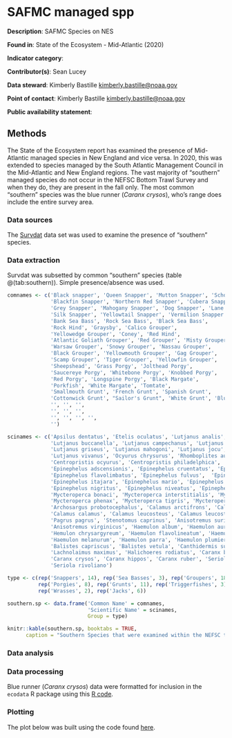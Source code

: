 # SAFMC managed spp

**Description**: SAFMC Species on NES

**Found in**: State of the Ecosystem - Mid-Atlantic (2020)

**Indicator category**: 

**Contributor(s)**: Sean Lucey
  
**Data steward**: Kimberly Bastille <kimberly.bastille@noaa.gov>
  
**Point of contact**: Kimberly Bastille <kimberly.bastille@noaa.gov>
  
**Public availability statement**: 

## Methods
The State of the Ecosystem report has examined the presence of Mid-Atlantic managed species in New England and vice versa.  In 2020, this was extended to species managed by the South Atlantic Management Council in the Mid-Atlantic and New England regions.  The vast majority of "southern" managed species do not occur in the NEFSC Bottom Trawl Survey and when they do, they are present in the fall only.  The most common "southern" species was the blue runner (*Caranx crysos*), who's range does include the entire survey area.

### Data sources
The [Survdat](#survdat) data set was used to examine the presence of "southern" species.

### Data extraction 
Survdat was subsetted by common "southern" species (table @\ref(tab:southern)).  Simple presence/absence was used.

```r
comnames <- c('Black snapper', 'Queen Snapper', 'Mutton Snapper', 'Schoolmaster Snapper',
              'Blackfin Snapper', 'Northern Red Snapper', 'Cubera Snapper',
              'Grey Snapper', 'Mahogany Snapper', 'Dog Snapper', 'Lane Snapper',
              'Silk Snapper', 'Yellowtail Snapper', 'Vermilion Snapper',
              'Bank Sea Bass', 'Rock Sea Bass', 'Black Sea Bass',
              'Rock Hind', 'Graysby', 'Calico Grouper',
              'Yellowedge Grouper', 'Coney', 'Red Hind',
              'Atlantic Goliath Grouper', 'Red Grouper', 'Misty Grouper',
              'Warsaw Grouper', 'Snowy Grouper', 'Nassau Grouper',
              'Black Grouper', 'Yellowmouth Grouper', 'Gag Grouper',
              'Scamp Grouper', 'Tiger Grouper', 'Yellowfin Grouper',
              'Sheepshead', 'Grass Porgy', 'Jolthead Porgy',
              'Saucereye Porgy', 'Whitebone Porgy', 'Knobbed Porgy',
              'Red Porgy', 'Longspine Porgy', 'Black Margate',
              'Porkfish', 'White Margate', 'Tomtate',
              'Smallmouth Grunt', 'French Grunt', 'Spanish Grunt',
              'Cottonwick Grunt', "Sailor's Grunt", 'White Grunt', 'Blue Striped Grunt',
              '', '', '',
              '', '', '',
              '', '', '', '',
              '')

scinames <- c('Apsilus dentatus', 'Etelis oculatus', 'Lutjanus analis', 'Lutjanus apodus', 
              'Lutjanus buccanella', 'Lutjanus campechanus', 'Lutjanus cyanopterus', 
              'Lutjanus griseus', 'Lutjanus mahogoni', 'Lutjanus jocu', 'Lutjanus synagris', 
              'Lutjanus vivanus', 'Ocyurus chrysurus', 'Rhomboplites aurorubens', 
              'Centropristis ocyurus', 'Centropristis philadelphica', 'Centropristis striata', 
              'Epinephelus adscensionis', 'Epinephelus cruentatus', 'Epinephelus drummondhayi', 
              'Epinephelus flavolimbatus', 'Epinephelus fulvus',  'Epinephelus guttatus', 
              'Epinephelus itajara', 'Epinephelus mario', 'Epinephelus mystacinus', 
              'Epinephelus nigritus', 'Epinephelus niveatus', 'Epinephelus striatus', 
              'Mycteroperca bonaci', 'Mycteroperca interstitialis', 'Mycteroperco microlepis', 
              'Mycteroperca phenax', 'Mycteroperca tigris', 'Mycteroperca venenoso', 
              'Archosargus probotocephalus', 'Calamus arctifrons', 'Calamus bajonado', 
              'Calamus calamus', 'Calamus leucosteus', 'Calamus leucosteus', 
              'Pagrus pagrus', 'Stenotomus caprinus', 'Anisotremus surinamensis', 
              'Anisotremus virginicus', 'Haemulon album', 'Haemulon aurolineatum', 
              'Hemulon chrysargyreum', 'Haemulon flavolineatum', 'Haemulon macrostomum', 
              'Haemulon melanurum', 'Haemulon parra', 'Haemulon plumieri', 'Haemulon sciurus',
              'Balistes capriscus', 'Balistes vetula', 'Canthidermis sufflamen',
              'Lachnolaimus maximus', 'Halichoeres rodiatus', 'Caranx bartholomaei', 
              'Caranx crysos', 'Caranx hippos', 'Caranx ruber', 'Seriola dumerili', 
              'Seriola rivoliano')

type <- c(rep('Snappers', 14), rep('Sea Basses', 3), rep('Groupers', 18), 
          rep('Porgies', 8), rep('Grunts', 11), rep('Triggerfishes', 3),
          rep('Wrasses', 2), rep('Jacks', 6))

southern.sp <- data.frame('Common Name' = comnames,
                          'Scientific Name' = scinames,
                          Group = type)

knitr::kable(southern.sp, booktabs = TRUE,
      caption = "Southern Species that were examined within the NEFSC trawl survey data")

```

### Data analysis


### Data processing

Blue runner (*Caranx crysos*) data were formatted for inclusion in the `ecodata` R package using this [R code](https://github.com/NOAA-EDAB/ecodata/blob/master/data-raw/get_blue_runner.R). 

### Plotting

The plot below was built using the code found
[here](https://github.com/NOAA-EDAB/ecodata/blob/master/chunk-scripts/macrofauna.Rmd-blue-runner.R). 


```r

```

